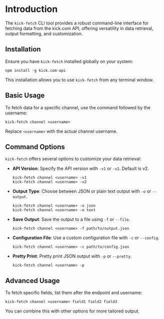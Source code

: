 # Introduction

The `kick-fetch` CLI tool provides a robust command-line interface for fetching data from the kick.com API, offering versatility in data retrieval, output formatting, and customization.

## Installation

Ensure you have `kick-fetch` installed globally on your system:

```shell
npm install -g kick.com-api
```

This installation allows you to use `kick-fetch` from any terminal window.

## Basic Usage

To fetch data for a specific channel, use the command followed by the username:

```shell
kick-fetch channel <username>
```

Replace `<username>` with the actual channel username.

## Command Options

`kick-fetch` offers several options to customize your data retrieval:

- **API Version**: Specify the API version with `-v1` or `-v2`. Default is v2.
  ```shell
  kick-fetch channel <username> -v1
  kick-fetch channel <username> -v2
  ```
- **Output Type**: Choose between JSON or plain text output with `-o` or `--output`.
  ```shell
  kick-fetch channel <username> -o json
  kick-fetch channel <username> -o text
  ```
- **Save Output**: Save the output to a file using `-f` or `--file`.
  ```shell
  kick-fetch channel <username> -f path/to/output.json
  ```
- **Configuration File**: Use a custom configuration file with `-c` or `--config`.
  ```shell
  kick-fetch channel <username> -c path/to/config.json
  ```
- **Pretty Print**: Pretty print JSON output with `-p` or `--pretty`.
  ```shell
  kick-fetch channel <username> -p
  ```

## Advanced Usage

To fetch specific fields, list them after the endpoint and username:

```shell
kick-fetch channel <username> field1 field2 field3
```

You can combine this with other options for more tailored output.
